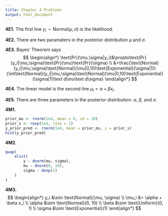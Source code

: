 ```yaml
---
title: Chapter 4 Problems
output: html_document
---
```


**4E1.** The first line $y_i \sim \text{Normal}(\mu,\sigma)$ is the likelihood.

**4E2.** There are two paramaters in the posterior distribution $\mu$ and $\sigma$.

**4E3.** Bayes' Theorem says
$$
\begin{align*}
\text{Pr}(\mu,\sigma|y_i)&\propto\text{Pr}(y_i|\mu,\sigma)\text{Pr}(\mu)\text{Pr}(\sigma) \\
&=\frac{\text{Normal}(y_i|\mu,\sigma)\text{Normal}(\mu|0,10)\text{Exponential}(\sigma|1)}{\int\text{Normal}(y_i|\mu,\sigma)\text{Normal}(\mu|0,10)\text{Exponential}(\sigma|1)\text d\mu\text d\sigma}
\end{align*}
$$

**4E4.** The linear model is the second line $\mu_i=\alpha + \beta x_i$.

**4E5.** There are three parameters in the posterior distribution: $\alpha$, $\beta$, and $\sigma$.

**4M1.** 
```r
prior_mu <- rnorm(1e4, mean = 0, sd = 10)
prior_s <- rexp(1e4, rate = 1)
y_prior_pred <- rnorm(1e4, mean = prior_mu, s = prior_s)
hist(y_prior_pred)
```

**4M2.**
```r
quap(
    alist(
        y ~ dnorm(mu, sigma),
        mu ~ dnorm(0, 10),
        sigma ~ dexp(1)
    )
)
```

**4M3.**
$$
\begin{align*}
y_i &\sim \text{Normal}(\mu, \sigma) \\
\mu_i &= \alpha + \beta x_i \\
\alpha &\sim \text{Normal}(0, 10) \\
\beta &\sim \text{Uniform}(0, 1) \\
\sigma &\sim \text{Exponential}(1)
\end{align*}
$$
